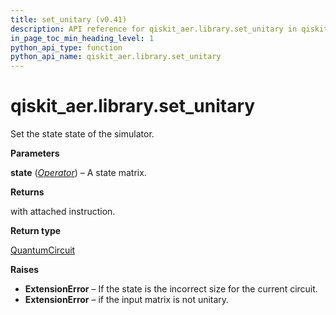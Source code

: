```yaml
---
title: set_unitary (v0.41)
description: API reference for qiskit_aer.library.set_unitary in qiskit v0.41
in_page_toc_min_heading_level: 1
python_api_type: function
python_api_name: qiskit_aer.library.set_unitary
---
```


<span id="qiskit-aer-library-set-unitary" />

# qiskit\_aer.library.set\_unitary

<Function id="qiskit_aer.library.set_unitary" isDedicatedPage={true} github="https://github.com/qiskit/qiskit-aer/tree/stable/0.11/qiskit_aer/library/set_instructions/set_unitary.py" signature="set_unitary(self, state)">
  Set the state state of the simulator.

  **Parameters**

  **state** ([*Operator*](qiskit.quantum_info.Operator "qiskit.quantum_info.Operator")) – A state matrix.

  **Returns**

  with attached instruction.

  **Return type**

  [QuantumCircuit](qiskit.circuit.QuantumCircuit "qiskit.circuit.QuantumCircuit")

  **Raises**

  *   **ExtensionError** – If the state is the incorrect size for the current circuit.
  *   **ExtensionError** – if the input matrix is not unitary.
</Function>


